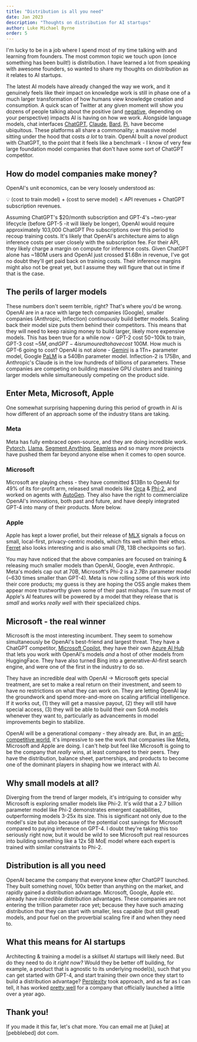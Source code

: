 ```yaml
---
title: "Distribution is all you need"
date: Jan 2023
description: "Thoughts on distribution for AI startups"
author: Luke Michael Byrne
order: 5
---
```


I'm lucky to be in a job where I spend most of my time talking with and learning from founders. The most common topic we touch upon (once something has been built!) is distribution. I have learned a lot from speaking with awesome founders, so wanted to share my thoughts on distribution as it relates to AI startups.

The latest AI models have already changed the way we work, and it genuinely feels like their impact on knowledge work is still in phase one of a much larger transformation of how humans view knowledge creation and consumption. A quick scan of Twitter at any given moment will show you dozens of people talking about the positive (and [negative](https://twitter.com/ylecun/status/1744347740740452399), depending on your perspective) impacts AI is having on how we work.
Alongside language models, chat interfaces [ChatGPT](https://chat.openai.com), [Claude](https://claude.ai), [Bard](https://bard.google.com), [Pi](https://pi.ai), have become ubiquitous. These platforms all share a commonality; a massive model sitting under the hood that costs _a lot_ to train. OpenAI built a _novel_ product with ChatGPT, to the point that it feels like a benchmark - I know of very few large foundation model companies that don't have some sort of ChatGPT competitor.

## How do model companies make money?

OpenAI's unit economics, can be very loosely understood as:

<Callout>💡 (cost to train model) + (cost to serve model) < API revenues + ChatGPT subscription revenues.</Callout>

Assuming ChatGPT's $20/month subscription and GPT-4's ~two-year lifecycle (before
GPT-5 -it will likely be longer), OpenAI would require approximately 103,000 ChatGPT
Pro subscriptions over this period to recoup training costs. It's likely that OpenAI's
architecture aims to align inference costs per user closely with the subscription
fee. For their API, they likely charge a margin on compute for inference costs. Given
ChatGPT alone has ~180M users and OpenAI just crossed $1.6Bn in revenue, I've got
no doubt they'll get paid back on training costs. Their inference margins might also
not be great yet, but I assume they will figure that out in time if that is the case.

## The perils of larger models

These numbers don't seem terrible, right? That's where you'd be wrong. OpenAI are in a race with large tech companies (Google), smaller companies (Anthropic, Inflection) continuously build better models. Scaling back their model size puts them behind their competitors. This means that they will need to keep raising money to build larger, likely more expensive models. This has been true for a while now - GPT-2 cost $50-$100k to train, GPT-3 cost ~$5M, and GPT-4 is rumoured to have cost ~$100M. How much is GPT-6 going to cost?
OpenAI is not alone - [Gemini](https://blog.google/technology/ai/google-gemini-ai/) is a 1Tn+ parameter model, Google [PaLM](https://ai.google/discover/palm2/) is a 540Bn parameter model. Inflection-2 is 175Bn, and Anthropic's Claude is in the low hundreds of billions of parameters. These companies are competing on building massive GPU clusters and training larger models while simultaneously competing on the product side.

## Enter Meta, Microsoft, Apple

One somewhat surprising happening during this period of growth in AI is how different of an approach some of the industry titans are taking.

### Meta

Meta has fully embraced open-source, and they are doing incredible work. [Pytorch](https://pytorch.org), [Llama](https://ai.meta.com/resources/models-and-libraries/llama/), [Segment Anything](https://segment-anything.com/), [Seamless](https://ai.meta.com/research/seamless-communication/) and so many more projects have pushed them far beyond anyone else when it comes to open source.

### Microsoft

Microsoft are playing chess - they have committed $13Bn to OpenAI for 49% of its for-profit arm, released small models like [Orca](https://www.microsoft.com/en-us/research/blog/orca-2-teaching-small-language-models-how-to-reason/) & [Phi-2](https://www.microsoft.com/en-us/research/blog/phi-2-the-surprising-power-of-small-language-models/), and worked on agents with [AutoGen](https://www.microsoft.com/en-us/research/blog/autogen-enabling-next-generation-large-language-model-applications/). They also have the right to commercialize OpenAI's innovations, both past and future, and have deeply integrated GPT-4 into many of their products. More below.

### Apple

Apple has kept a lower profiel, but their release of [MLX](https://github.com/ml-explore/mlx) signals a focus on small, local-first, privacy-centric models, which fits well within their ethos. [Ferret](https://github.com/apple/ml-ferret) also looks interesting and is also small (7B, 13B checkpoints so far).

You may have noticed that the above companies are focused on training & releasing much smaller models than OpenAI, Google, even Anthropic. Meta's models cap out at 70B, Microsoft's Phi-2 is a 2.7Bn parameter model (~630 times smaller than GPT-4). Meta is now rolling some of this work into their core products; my guess is they are hoping the OSS angle makes them appear more trustworthy given some of their past mishaps. I'm sure most of Apple's AI features will be powered by a model that they release that is _small_ and works _really well_ with their specialized chips.

## Microsoft - the real winner

Microsoft is the most interesting incumbent. They seem to somehow simultaneously be OpenAI's best-friend and largest threat. They have a ChatGPT competitor, [Microsoft Copilot](https://copilot.microsoft.com), they have their own [Azure AI Hub](https://azure.microsoft.com/en-us/products/ai-studio) that lets you work with OpenAI's models _and_ a host of other models from HuggingFace. They have also turned Bing into a generative-AI-first search engine, and were one of the first in the industry to do so.

They have an incredible deal with OpenAI -> Microsoft gets special treatment, are set to make a real return on their investment, and seem to have no restrictions on what they can work on. They are letting OpenAI lay the groundwork and spend more-and-more on scaling artificial intelligence. If it works out, (1) they will get a massive payout, (2) they will still have special access, (3) they will be able to build their own SotA models whenever they want to, particularly as advancements in model improvements begin to stabilize.

OpenAI will be a generational company - they already are. But, in an [anti-competitive world](https://www.figma.com/blog/figma-adobe-abandon-proposed-merger), it's impressive to see the work that companies like Meta, Microsoft and Apple are doing. I can't help but feel like Microsoft is going to be the company that _really_ wins, at least compared to their peers. They have the distribution, balance sheet, partnerships, and products to become one of the dominant players in shaping how we interact with AI.

## Why small models at all?

Diverging from the trend of larger models, it's intriguing to consider why Microsoft is exploring smaller models like Phi-2. It's wild that a 2.7 billion parameter model like Phi-2 demonstrates emergent capabilities, outperforming models 3-25x its size. This is significant not only due to the model's size but also because of the potential cost savings for Microsoft compared to paying inference on GPT-4. I doubt they're taking this too seriously right now, but it would be wild to see Microsoft put real resources into building something like a 12x 5B MoE model where each expert is trained with similar constraints to Phi-2.

## Distribution is all you need

OpenAI became the company that everyone knew _after_ ChatGPT launched. They built something novel, 100x better than anything on the market, and rapidly gained a distribution advantage. Microsoft, Google, Apple etc. already have _incredible_ distribution advantages. These companies are not entering the trillion parameter race yet; because they have such amazing distribution that they can start with smaller, less capable (but still great) models, and pour fuel on the proverbial scaling fire if and when they need to.

## What this means for AI startups

Architecting & training a model is a skillset AI startups will likely need. But do they need to do it _right now?_ Would they be better off building, for example, a product that is agnostic to its underlying model(s), such that you can get started with GPT-4, and start training their own once they start to build a distribution advantage? [Perplexity](https://perplexity.ai) took approach, and as far as I can tell, it has worked [pretty well](https://blog.perplexity.ai/blog/perplexity-raises-series-b-funding-round) for a company that officially launched a little over a year ago.

## Thank you!

If you made it this far, let's chat more. You can email me at [luke] at [pebblebed] dot com.
